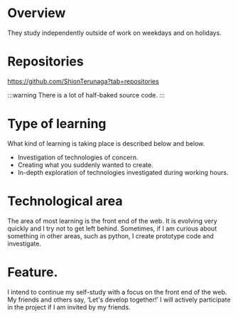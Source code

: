 # Overview

They study independently outside of work on weekdays and on holidays.

# Repositories

https://github.com/ShionTerunaga?tab=repositories

:::warning
There is a lot of half-baked source code.
:::

# Type of learning

What kind of learning is taking place is described below and below.

- Investigation of technologies of concern.
- Creating what you suddenly wanted to create.
- In-depth exploration of technologies investigated during working hours.

# Technological area

The area of most learning is the front end of the web. It is evolving very quickly and I try not to get left behind. Sometimes, if I am curious about something in other areas, such as python, I create prototype code and investigate.

# Feature.

I intend to continue my self-study with a focus on the front end of the web. My friends and others say, ‘Let's develop together!’ I will actively participate in the project if I am invited by my friends.








